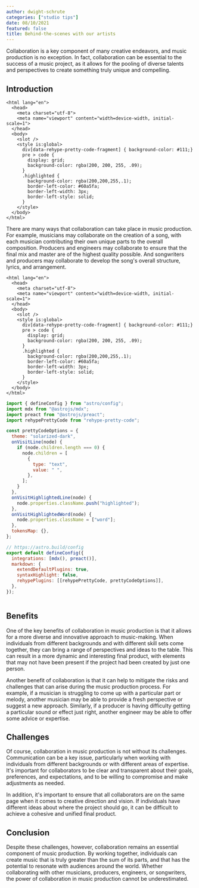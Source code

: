 ```yaml
---
author: dwight-schrute
categories: ["studio tips"]
date: 08/10/2021
featured: false
title: Behind-the-scenes with our artists
---
```


Collaboration is a key component of many creative endeavors, and music production is no exception. In fact, collaboration can be essential to the success of a music project, as it allows for the pooling of diverse talents and perspectives to create something truly unique and compelling.

## Introduction

```astro title="src/components/Layout.astro"
<html lang="en">
  <head>
    <meta charset="utf-8">
    <meta name="viewport" content="width=device-width, initial-scale=1">
  </head>
  <body>
    <slot />
    <style is:global>
      div[data-rehype-pretty-code-fragment] { background-color: #111;}
      pre > code {
        display: grid;
        background-color: rgba(200, 200, 255, .09);
      }
      .highlighted {
        background-color: rgba(200,200,255,.1);
        border-left-color: #60a5fa;
        border-left-width: 3px;
        border-left-style: solid;
      }
    </style>
  </body>
</html>
```

There are many ways that collaboration can take place in music production. For example, musicians may collaborate on the creation of a song, with each musician contributing their own unique parts to the overall composition. Producers and engineers may collaborate to ensure that the final mix and master are of the highest quality possible. And songwriters and producers may collaborate to develop the song's overall structure, lyrics, and arrangement.

```astro title="src/components/Layout.astro"
<html lang="en">
  <head>
    <meta charset="utf-8">
    <meta name="viewport" content="width=device-width, initial-scale=1">
  </head>
  <body>
    <slot />
    <style is:global>
      div[data-rehype-pretty-code-fragment] { background-color: #111;}
      pre > code {
        display: grid;
        background-color: rgba(200, 200, 255, .09);
      }
      .highlighted {
        background-color: rgba(200,200,255,.1);
        border-left-color: #60a5fa;
        border-left-width: 3px;
        border-left-style: solid;
      }
    </style>
  </body>
</html>
```

```js /carrot/
import { defineConfig } from "astro/config";
import mdx from "@astrojs/mdx";
import preact from "@astrojs/preact";
import rehypePrettyCode from "rehype-pretty-code";

const prettyCodeOptions = {
  theme: "solarized-dark",
  onVisitLine(node) {
    if (node.children.length === 0) {
      node.children = [
        {
          type: "text",
          value: " ",
        },
      ];
    }
  },
  onVisitHighlightedLine(node) {
    node.properties.className.push("highlighted");
  },
  onVisitHighlightedWord(node) {
    node.properties.className = ["word"];
  },
  tokensMap: {},
};

// https://astro.build/config
export default defineConfig({
  integrations: [mdx(), preact()],
  markdown: {
    extendDefaultPlugins: true,
    syntaxHighlight: false,
    rehypePlugins: [[rehypePrettyCode, prettyCodeOptions]],
  },
});
 
```

## Benefits

One of the key benefits of collaboration in music production is that it allows for a more diverse and innovative approach to music-making. When individuals from different backgrounds and with different skill sets come together, they can bring a range of perspectives and ideas to the table. This can result in a more dynamic and interesting final product, with elements that may not have been present if the project had been created by just one person.

Another benefit of collaboration is that it can help to mitigate the risks and challenges that can arise during the music production process. For example, if a musician is struggling to come up with a particular part or melody, another musician may be able to provide a fresh perspective or suggest a new approach. Similarly, if a producer is having difficulty getting a particular sound or effect just right, another engineer may be able to offer some advice or expertise.

## Challenges

Of course, collaboration in music production is not without its challenges. Communication can be a key issue, particularly when working with individuals from different backgrounds or with different areas of expertise. It's important for collaborators to be clear and transparent about their goals, preferences, and expectations, and to be willing to compromise and make adjustments as needed.

In addition, it's important to ensure that all collaborators are on the same page when it comes to creative direction and vision. If individuals have different ideas about where the project should go, it can be difficult to achieve a cohesive and unified final product.

## Conclusion

Despite these challenges, however, collaboration remains an essential component of music production. By working together, individuals can create music that is truly greater than the sum of its parts, and that has the potential to resonate with audiences around the world. Whether collaborating with other musicians, producers, engineers, or songwriters, the power of collaboration in music production cannot be underestimated.